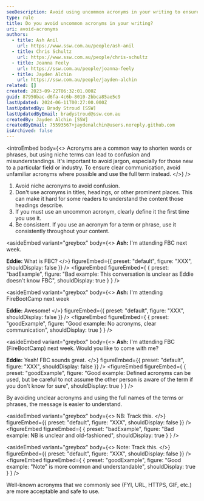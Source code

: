 ```yaml
---
seoDescription: Avoid using uncommon acronyms in your writing to ensure clear communication and prevent confusion. Instead, opt for the full term or phrase to maintain clarity and understanding.
type: rule
title: Do you avoid uncommon acronyms in your writing?
uri: avoid-acronyms
authors:
  - title: Ash Anil
    url: https://www.ssw.com.au/people/ash-anil
  - title: Chris Schultz
    url: https://www.ssw.com.au/people/chris-schultz
  - title: Joanna Feely
    url: https://ssw.com.au/people/joanna-feely
  - title: Jayden Alchin
    url: https://ssw.com.au/people/jayden-alchin
related: []
created: 2023-09-22T06:32:01.000Z
guid: 87950bac-d6fa-4c6b-8010-2bbca85ae5c9
lastUpdated: 2024-06-11T00:27:00.000Z
lastUpdatedBy: Brady Stroud [SSW]
lastUpdatedByEmail: bradystroud@ssw.com.au
createdBy: Jayden Alchin [SSW]
createdByEmail: 75593567+jaydenalchin@users.noreply.github.com
isArchived: false
---
```


<introEmbed
  body={<>
Acronyms are a common way to shorten words or phrases, but using niche terms can lead to confusion and misunderstandings. It's important to avoid jargon, especially for those new to a particular field or industry. To ensure clear communication, avoid unfamiliar acronyms where possible and use the full term instead.
  </>}
/>
1. Avoid niche acronyms to avoid confusion.
2. Don't use acronyms in titles, headings, or other prominent places. This can make it hard for some readers to understand the content those headings describe.
3. If you must use an uncommon acronym, clearly define it the first time you use it.
4. Be consistent. If you use an acronym for a term or phrase, use it consistently throughout your content.


<asideEmbed
  variant="greybox"
  body={<>
    **Ash:** I'm attending FBC next week.

**Eddie:** What is FBC?
  </>}
  figureEmbed={{
    preset: "default",
    figure: "XXX",
    shouldDisplay: false
  }}
/>
<figureEmbed figureEmbed={ {
  preset: "badExample",
  figure: "Bad example: This conversation is unclear as Eddie doesn't know FBC",
  shouldDisplay: true
} } />



<asideEmbed
  variant="greybox"
  body={<>
    **Ash:** I'm attending FireBootCamp next week

**Eddie:** Awesome!
  </>}
  figureEmbed={{
    preset: "default",
    figure: "XXX",
    shouldDisplay: false
  }}
/>
<figureEmbed figureEmbed={ {
  preset: "goodExample",
  figure: "Good example: No acronyms, clear communication",
  shouldDisplay: true
} } />



<asideEmbed
  variant="greybox"
  body={<>
    **Ash:** I'm attending FBC (FireBootCamp) next week. Would you like to come with me?

**Eddie:** Yeah! FBC sounds great.
  </>}
  figureEmbed={{
    preset: "default",
    figure: "XXX",
    shouldDisplay: false
  }}
/>
<figureEmbed figureEmbed={ {
  preset: "goodExample",
  figure: "Good example: Defined acronyms can be used, but be careful to not assume the other person is aware of the term if you don't know for sure",
  shouldDisplay: true
} } />


By avoiding unclear acronyms and using the full names of the terms or phrases, the message is easier to understand.


<asideEmbed
  variant="greybox"
  body={<>
    NB: Track this.
  </>}
  figureEmbed={{
    preset: "default",
    figure: "XXX",
    shouldDisplay: false
  }}
/>
<figureEmbed figureEmbed={ {
  preset: "badExample",
  figure: "Bad example: NB is unclear and old-fashioned",
  shouldDisplay: true
} } />



<asideEmbed
  variant="greybox"
  body={<>
    Note: Track this.
  </>}
  figureEmbed={{
    preset: "default",
    figure: "XXX",
    shouldDisplay: false
  }}
/>
<figureEmbed figureEmbed={ {
  preset: "goodExample",
  figure: "Good example: \"Note\" is more common and understandable",
  shouldDisplay: true
} } />


Well-known acronyms that we commonly see (FYI, URL, HTTPS, GIF, etc.) are more acceptable and safe to use.
